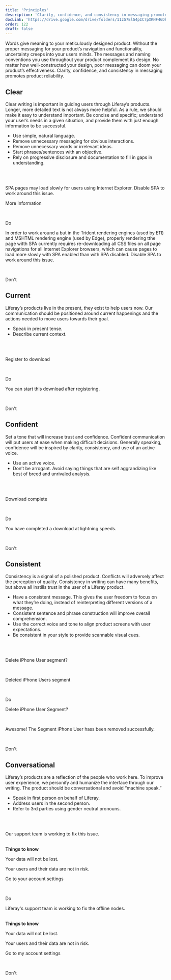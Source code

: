 ```yaml
---
title: 'Principles'
description: 'Clarity, confidence, and consistency in messaging promotes product reliability.'
docLink: 'https://drive.google.com/drive/folders/11zG7ElG4pIC7pXKNF46Dk_13e_wY7eRH'
order: 122
draft: false
---
```



Words give meaning to your meticulously designed product. Without the proper messaging for your product’s navigation and functionality, uncertainty creeps into your users minds. The messages and naming conventions you use throughout your product complement its design. No matter how well-constructed your design, poor messaging can doom your product’s effectiveness. Clarity, confidence, and consistency in messaging promotes product reliability.

## Clear

Clear writing is important in guiding users through Liferay’s products. Longer, more detailed text is not always more helpful. As a rule, we should make it easy to understand important. Be concise and specific; understand your user’s needs in a given situation, and provide them with just enough information to be successful. 

* Use simple, natural language.
* Remove unnecessary messaging for obvious interactions.
* Remove unnecessary words or irrelevant ideas.
* Start phrases/sentences with an objective.
* Rely on progressive disclosure and documentation to fill in gaps in understanding.

<br />
<br />

<Grid variant='smallCards' >
	<Box>
		<p class="example-text">SPA pages may load slowly for users using Internet Explorer. Disable SPA to work around this issue.</p>
		<p class="example-text link-false">More Information</p>
		<br />
		<p class="do">Do</p>
	</Box>
	<Box>
		<p class="example-text">In order to work around a but in the Trident rendering engines (used by E11) and MSHTML rendering engine (used by Edge), properly rendering tthe page witth SPA currently requires re-downloading all CSS files on all page navigations for all Internet Explorer browsers, which can cause pages to load more slowly with SPA enabled than with SPA disabled. Disable SPA to work around this issue.</p>
		<br />
		<p class="dont">Don't</p>
	</Box>
</Grid>

## Current

Liferay’s products live in the present, they exist to help users now. Our communication should be positioned around current happenings and the actions needed to move users towards their goal.

* Speak in present tense.
* Describe current context.

<br />
<br />

<Grid variant='smallCards' >
	<Box>
		<p class="example-text">Register to download</p>
		<br />
		<p class="do">Do</p>
	</Box>
	<Box>
		<p class="example-text">You can start this download after registering.</p>
		<br />
		<p class="dont">Don't</p>
	</Box>
</Grid>


## Confident

Set a tone that will increase trust and confidence. Confident communication will put users at ease when making difficult decisions. Generally speaking, confidence will be inspired by clarity, consistency, and use of an active voice.

* Use an active voice.
* Don’t be arrogant. Avoid saying things that are self aggrandizing like best of breed and unrivaled analysis.

<br />
<br />


<Grid variant='smallCards' >
	<Box>
		<p class="example-text">Download complete</p>
		<br />
		<p class="do">Do</p>
	</Box>
	<Box>
		<p class="example-text">You have completed a download at lightning speeds.</p>
		<br />
		<p class="dont">Don't</p>
	</Box>
</Grid>


## Consistent

Consistency is a signal of a polished product. Conflicts will adversely affect the perception of quality. Consistency in writing can have many benefits, but above all instills trust in the user of a Liferay product. 

* Have a consistent message. This gives the user freedom to focus on what they’re doing, instead of reinterpreting different versions of a message.
* Consistent sentence and phrase construction will improve overall comprehension.
* Use the correct voice and tone to align product screens with user expectations. 
* Be consistent in your style to provide scannable visual cues.

<br />
<br />


<Grid variant='smallCards' >
	<Box>
		<p class="example-text">Delete iPhone User segment?</p>
		<br />
		<p class="example-text">Deleted iPhone Users segment</p>
		<br />
		<p class="do">Do</p>
	</Box>
	<Box>
		<p class="example-text">Delete iPhone User Segment?</p>
		<br />
		<p class="example-text">Awesome! The Segment iPhone User hass been removed successfully.</p>
		<br />
		<p class="dont">Don't</p>
	</Box>
</Grid>


## Conversational

Liferay’s products are a reflection of the people who work here. To improve user experience, we personify and humanize the interface through our writing. The product should be conversational and avoid “machine speak.” 

* Speak in first person on behalf of Liferay.
* Address users in the second person.
* Refer to 3rd parties using gender neutral pronouns.

<br />
<br />

<Grid variant='smallCards' >
	<Box>
		<p class="example-text">Our support team is working to fix this issue.</p>
		<br />
		<strong  class="example-text">Things to know</strong>
		<p class="example-text">Your data will not be lost.</p>
		<p class="example-text">Your users and their data are not in risk.</p>
		<p class="example-text link-false">Go to your account settings</p>
		<br />
		<p class="do">Do</p>
	</Box>
	<Box>
		<p class="example-text">Liferay's support team is working to fix the offline nodes.</p>
		<br />
		<strong class="example-text">Things to know</strong>
		<p class="example-text">Your data will not be lost.</p>
		<p class="example-text">Your users and their data are not in risk.</p>
		<p class="example-text link-false">Go to my account settings</p>
		<br />
		<p class="dont">Don't</p>
	</Box>
</Grid>